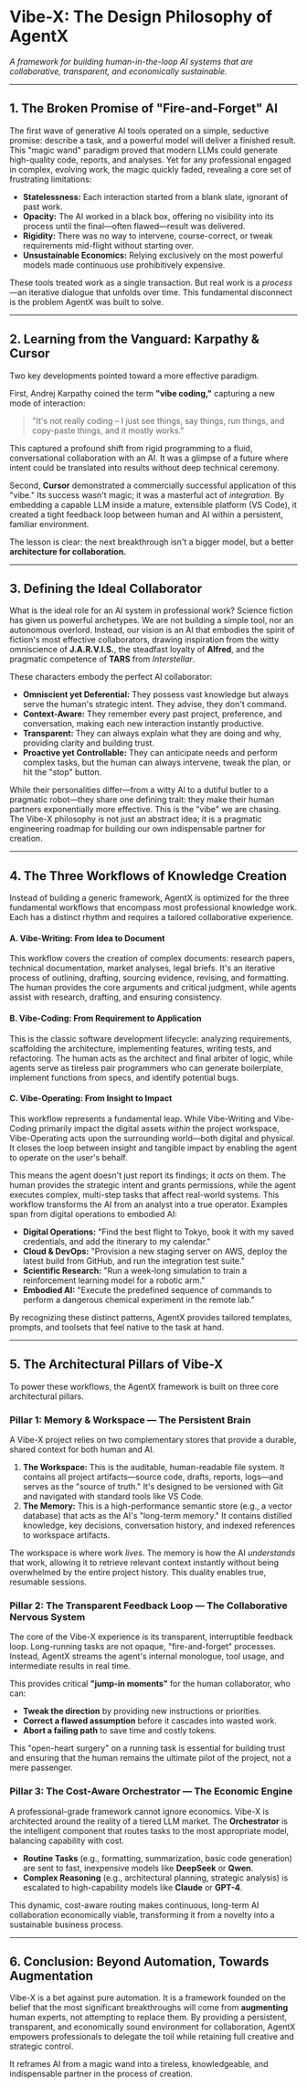 # Vibe-X: The Design Philosophy of AgentX

_A framework for building human-in-the-loop AI systems that are collaborative, transparent, and economically sustainable._

---

## 1. The Broken Promise of "Fire-and-Forget" AI

The first wave of generative AI tools operated on a simple, seductive promise: describe a task, and a powerful model will deliver a finished result. This "magic wand" paradigm proved that modern LLMs could generate high-quality code, reports, and analyses. Yet for any professional engaged in complex, evolving work, the magic quickly faded, revealing a core set of frustrating limitations:

- **Statelessness:** Each interaction started from a blank slate, ignorant of past work.
- **Opacity:** The AI worked in a black box, offering no visibility into its process until the final—often flawed—result was delivered.
- **Rigidity:** There was no way to intervene, course-correct, or tweak requirements mid-flight without starting over.
- **Unsustainable Economics:** Relying exclusively on the most powerful models made continuous use prohibitively expensive.

These tools treated work as a single transaction. But real work is a _process_—an iterative dialogue that unfolds over time. This fundamental disconnect is the problem AgentX was built to solve.

---

## 2. Learning from the Vanguard: Karpathy & Cursor

Two key developments pointed toward a more effective paradigm.

First, Andrej Karpathy coined the term **"vibe coding,"** capturing a new mode of interaction:

> "It's not really coding – I just see things, say things, run things, and copy-paste things, and it mostly works."

This captured a profound shift from rigid programming to a fluid, conversational collaboration with an AI. It was a glimpse of a future where intent could be translated into results without deep technical ceremony.

Second, **Cursor** demonstrated a commercially successful application of this "vibe." Its success wasn't magic; it was a masterful act of _integration_. By embedding a capable LLM inside a mature, extensible platform (VS Code), it created a tight feedback loop between human and AI within a persistent, familiar environment.

The lesson is clear: the next breakthrough isn't a bigger model, but a better **architecture for collaboration.**

---

## 3. Defining the Ideal Collaborator

What is the ideal role for an AI system in professional work? Science fiction has given us powerful archetypes. We are not building a simple tool, nor an autonomous overlord. Instead, our vision is an AI that embodies the spirit of fiction's most effective collaborators, drawing inspiration from the witty omniscience of **J.A.R.V.I.S.**, the steadfast loyalty of **Alfred**, and the pragmatic competence of **TARS** from _Interstellar_.

These characters embody the perfect AI collaborator:

- **Omniscient yet Deferential:** They possess vast knowledge but always serve the human's strategic intent. They advise, they don't command.
- **Context-Aware:** They remember every past project, preference, and conversation, making each new interaction instantly productive.
- **Transparent:** They can always explain what they are doing and why, providing clarity and building trust.
- **Proactive yet Controllable:** They can anticipate needs and perform complex tasks, but the human can always intervene, tweak the plan, or hit the "stop" button.

While their personalities differ—from a witty AI to a dutiful butler to a pragmatic robot—they share one defining trait: they make their human partners exponentially more effective. This is the "vibe" we are chasing. The Vibe-X philosophy is not just an abstract idea; it is a pragmatic engineering roadmap for building our own indispensable partner for creation.

---

## 4. The Three Workflows of Knowledge Creation

Instead of building a generic framework, AgentX is optimized for the three fundamental workflows that encompass most professional knowledge work. Each has a distinct rhythm and requires a tailored collaborative experience.

#### **A. Vibe-Writing: From Idea to Document**

This workflow covers the creation of complex documents: research papers, technical documentation, market analyses, legal briefs. It's an iterative process of outlining, drafting, sourcing evidence, revising, and formatting. The human provides the core arguments and critical judgment, while agents assist with research, drafting, and ensuring consistency.

#### **B. Vibe-Coding: From Requirement to Application**

This is the classic software development lifecycle: analyzing requirements, scaffolding the architecture, implementing features, writing tests, and refactoring. The human acts as the architect and final arbiter of logic, while agents serve as tireless pair programmers who can generate boilerplate, implement functions from specs, and identify potential bugs.

#### **C. Vibe-Operating: From Insight to Impact**

This workflow represents a fundamental leap. While Vibe-Writing and Vibe-Coding primarily impact the digital assets _within_ the project workspace, Vibe-Operating acts upon the surrounding world—both digital and physical. It closes the loop between insight and tangible impact by enabling the agent to operate on the user's behalf.

This means the agent doesn't just report its findings; it _acts_ on them. The human provides the strategic intent and grants permissions, while the agent executes complex, multi-step tasks that affect real-world systems. This workflow transforms the AI from an analyst into a true operator. Examples span from digital operations to embodied AI:

- **Digital Operations:** "Find the best flight to Tokyo, book it with my saved credentials, and add the itinerary to my calendar."
- **Cloud & DevOps:** "Provision a new staging server on AWS, deploy the latest build from GitHub, and run the integration test suite."
- **Scientific Research:** "Run a week-long simulation to train a reinforcement learning model for a robotic arm."
- **Embodied AI:** "Execute the predefined sequence of commands to perform a dangerous chemical experiment in the remote lab."

By recognizing these distinct patterns, AgentX provides tailored templates, prompts, and toolsets that feel native to the task at hand.

---

## 5. The Architectural Pillars of Vibe-X

To power these workflows, the AgentX framework is built on three core architectural pillars.

### **Pillar 1: Memory & Workspace — The Persistent Brain**

A Vibe-X project relies on two complementary stores that provide a durable, shared context for both human and AI.

1.  **The Workspace:** This is the auditable, human-readable file system. It contains all project artifacts—source code, drafts, reports, logs—and serves as the "source of truth." It's designed to be versioned with Git and navigated with standard tools like VS Code.
2.  **The Memory:** This is a high-performance semantic store (e.g., a vector database) that acts as the AI's "long-term memory." It contains distilled knowledge, key decisions, conversation history, and indexed references to workspace artifacts.

The workspace is where work _lives_. The memory is how the AI _understands_ that work, allowing it to retrieve relevant context instantly without being overwhelmed by the entire project history. This duality enables true, resumable sessions.

### **Pillar 2: The Transparent Feedback Loop — The Collaborative Nervous System**

The core of the Vibe-X experience is its transparent, interruptible feedback loop. Long-running tasks are not opaque, "fire-and-forget" processes. Instead, AgentX streams the agent's internal monologue, tool usage, and intermediate results in real time.

This provides critical **"jump-in moments"** for the human collaborator, who can:

- **Tweak the direction** by providing new instructions or priorities.
- **Correct a flawed assumption** before it cascades into wasted work.
- **Abort a failing path** to save time and costly tokens.

This "open-heart surgery" on a running task is essential for building trust and ensuring that the human remains the ultimate pilot of the project, not a mere passenger.

### **Pillar 3: The Cost-Aware Orchestrator — The Economic Engine**

A professional-grade framework cannot ignore economics. Vibe-X is architected around the reality of a tiered LLM market. The **Orchestrator** is the intelligent component that routes tasks to the most appropriate model, balancing capability with cost.

- **Routine Tasks** (e.g., formatting, summarization, basic code generation) are sent to fast, inexpensive models like **DeepSeek** or **Qwen**.
- **Complex Reasoning** (e.g., architectural planning, strategic analysis) is escalated to high-capability models like **Claude** or **GPT-4**.

This dynamic, cost-aware routing makes continuous, long-term AI collaboration economically viable, transforming it from a novelty into a sustainable business process.

---

## 6. Conclusion: Beyond Automation, Towards Augmentation

Vibe-X is a bet against pure automation. It is a framework founded on the belief that the most significant breakthroughs will come from **augmenting** human experts, not attempting to replace them. By providing a persistent, transparent, and economically sound environment for collaboration, AgentX empowers professionals to delegate the toil while retaining full creative and strategic control.

It reframes AI from a magic wand into a tireless, knowledgeable, and indispensable partner in the process of creation.

